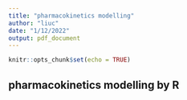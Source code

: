 ```yaml
---
title: "pharmacokinetics modelling"
author: "liuc"
date: "1/12/2022"
output: pdf_document
---
```


```r
knitr::opts_chunk$set(echo = TRUE)
```

## pharmacokinetics modelling by R

```r

```

